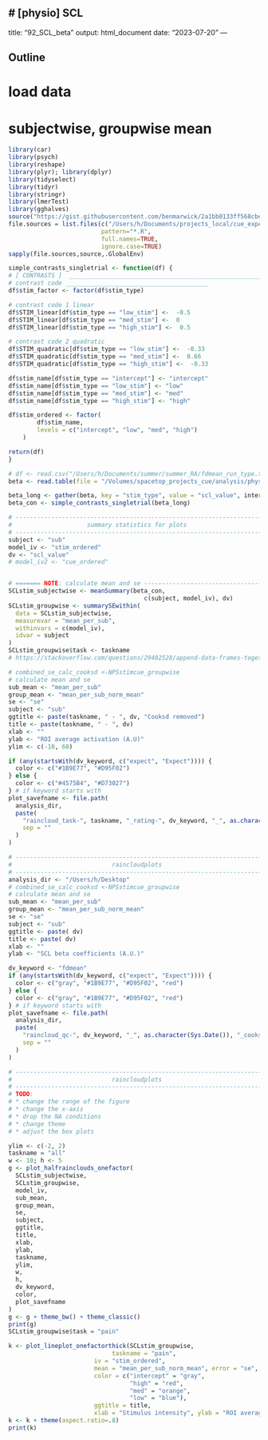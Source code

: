 # [physio] SCL {#ch92_SCL}
---
title: "92_SCL_beta"
output: html_document
date: "2023-07-20"
---

## Outline
# load data
# subjectwise, groupwise mean

```r
library(car)
library(psych)
library(reshape)
library(plyr); library(dplyr)
library(tidyselect)
library(tidyr)
library(stringr)
library(lmerTest)
library(gghalves)
source("https://gist.githubusercontent.com/benmarwick/2a1bb0133ff568cbe28d/raw/fb53bd97121f7f9ce947837ef1a4c65a73bffb3f/geom_flat_violin.R")
file.sources = list.files(c("/Users/h/Documents/projects_local/cue_expectancy/scripts/step02_R/utils"),
                          pattern="*.R", 
                          full.names=TRUE, 
                          ignore.case=TRUE)
sapply(file.sources,source,.GlobalEnv)
```

```r
simple_contrasts_singletrial <- function(df) {
# [ CONTRASTS ]  ________________________________________________________________________________ # nolint
# contrast code ________________________________________
df$stim_factor <- factor(df$stim_type)

# contrast code 1 linear
df$STIM_linear[df$stim_type == "low_stim"] <-  -0.5
df$STIM_linear[df$stim_type == "med_stim"] <-  0
df$STIM_linear[df$stim_type == "high_stim"] <-  0.5

# contrast code 2 quadratic
df$STIM_quadratic[df$stim_type == "low_stim"] <-  -0.33
df$STIM_quadratic[df$stim_type == "med_stim"] <-  0.66
df$STIM_quadratic[df$stim_type == "high_stim"] <-  -0.33

df$stim_name[df$stim_type == "intercept"] <- "intercept"
df$stim_name[df$stim_type == "low_stim"] <- "low"
df$stim_name[df$stim_type == "med_stim"] <- "med"
df$stim_name[df$stim_type == "high_stim"] <- "high"

df$stim_ordered <- factor(
        df$stim_name,
        levels = c("intercept", "low", "med", "high")
    )

return(df)
}
```

```r
# df <- read.csv("/Users/h/Documents/summer/summer_RA/fdmean_run_type.tsv")
beta <- read.table(file = "/Volumes/spacetop_projects_cue/analysis/physio/glm/pmod-stimintensity/glm-pmodintenisy_task-pain_scr.tsv", sep = '\t', header = TRUE)

```
```r
beta_long <- gather(beta, key = "stim_type", value = "scl_value", intercept, low_stim, med_stim, high_stim)
beta_con <- simple_contrasts_singletrial(beta_long)

```


```r

# ----------------------------------------------------------------------
#                     summary statistics for plots
# ----------------------------------------------------------------------
subject <- "sub"
model_iv <- "stim_ordered"
dv <- "scl_value"
# model_iv2 <- "cue_ordered"


# ======= NOTE: calculate mean and se ----------------------------------
SCLstim_subjectwise <- meanSummary(beta_con,
                                      c(subject, model_iv), dv)
SCLstim_groupwise <- summarySEwithin(
  data = SCLstim_subjectwise,
  measurevar = "mean_per_sub",
  withinvars = c(model_iv),
  idvar = subject
)
SCLstim_groupwise$task <- taskname
# https://stackoverflow.com/questions/29402528/append-data-frames-together-in-a-for-loop/29419402

# combined_se_calc_cooksd <-NPSstimcue_groupwise
# calculate mean and se
sub_mean <- "mean_per_sub"
group_mean <- "mean_per_sub_norm_mean"
se <- "se"
subject <- "sub"
ggtitle <- paste(taskname, " - ", dv, "Cooksd removed")
title <- paste(taskname, " - ", dv)
xlab <- ""
ylab <- "ROI average activation (A.U)"
ylim <- c(-10, 60)

if (any(startsWith(dv_keyword, c("expect", "Expect")))) {
  color <- c("#1B9E77", "#D95F02")
} else {
  color <- c("#4575B4", "#D73027")
} # if keyword starts with
plot_savefname <- file.path(
  analysis_dir,
  paste(
    "raincloud_task-", taskname, "_rating-", dv_keyword, "_", as.character(Sys.Date()), "_cooksd.png",
    sep = ""
  )
)

# ----------------------------------------------------------------------
#                            raincloudplots
# ----------------------------------------------------------------------
analysis_dir <- "/Users/h/Desktop"
# combined_se_calc_cooksd <-NPSstimcue_groupwise
# calculate mean and se
sub_mean <- "mean_per_sub"
group_mean <- "mean_per_sub_norm_mean"
se <- "se"
subject <- "sub"
ggtitle <- paste( dv)
title <- paste( dv)
xlab <- ""
ylab <- "SCL beta coefficients (A.U.)"

dv_keyword <- "fdmean"
if (any(startsWith(dv_keyword, c("expect", "Expect")))) {
  color <- c("gray", "#1B9E77", "#D95F02", "red")
} else {
  color <- c("gray", "#1B9E77", "#D95F02", "red")
} # if keyword starts with
plot_savefname <- file.path(
  analysis_dir,
  paste(
    "raincloud_qc-", dv_keyword, "_", as.character(Sys.Date()), "_cooksd.png",
    sep = ""
  )
)

# ----------------------------------------------------------------------
#                            raincloudplots
# ----------------------------------------------------------------------
# TODO: 
# * change the range of the figure
# * change the x-axis
# * drop the NA conditions
# * change theme
# * adjust the box plots

ylim <- c(-2, 2)
taskname = "all"
w <- 10; h <- 5
g <- plot_halfrainclouds_onefactor(
  SCLstim_subjectwise,
  SCLstim_groupwise,
  model_iv,
  sub_mean,
  group_mean,
  se,
  subject,
  ggtitle,
  title,
  xlab,
  ylab,
  taskname,
  ylim,
  w,
  h,
  dv_keyword,
  color,
  plot_savefname
)
g <- g + theme_bw() + theme_classic()
print(g)
SCLstim_groupwise$task = "pain"

k <- plot_lineplot_onefactorthick(SCLstim_groupwise,
                             taskname = "pain",
                        iv = "stim_ordered",
                        mean = "mean_per_sub_norm_mean", error = "se",
                        color = c("intercept" = "gray",
                                  "high" = "red",
                                  "med" = "orange",
                                  "low" = "blue"), 
                        ggtitle = title, 
                        xlab = "Stimulus intensity", ylab = "ROI average activation (A.U.)")
k <- k + theme(aspect.ratio=.8)
print(k)
```







